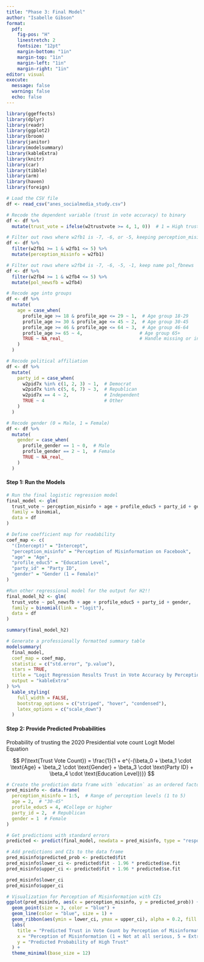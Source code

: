 ```yaml
---
title: "Phase 3: Final Model"
author: "Isabelle Gibson"
format: 
  pdf:
    fig-pos: "H"
    linestretch: 2
    fontsize: "12pt"
    margin-bottom: "1in"
    margin-top: "1in"
    margin-left: "1in"
    margin-right: "1in"
editor: visual
execute: 
  message: false
  warning: false
  echo: false
---
```


```r

library(ggeffects)
library(dplyr)
library(readr)
library(ggplot2)
library(broom)
library(janitor)
library(modelsummary)
library(kableExtra)
library(knitr)
library(car)         
library(tibble)    
library(arm)
library(haven)
library(foreign)

# Load the CSV file
df <- read_csv("anes_socialmedia_study.csv")
```

```r

# Recode the dependent variable (trust in vote accuracy) to binary
df <- df %>%
  mutate(trust_vote = ifelse(w2trustvote >= 4, 1, 0))  # 1 = High trust, 0 = Low trust

# Filter out rows where w2fb1 is -7, -6, or -5, keeping perception_misinfo as the variable name
df <- df %>%
  filter(w2fb1 >= 1 & w2fb1 <= 5) %>%
  mutate(perception_misinfo = w2fb1)

# Filter out rows where w2fb4 is -7, -6, -5, -1, keep name pol_fbnews
df <- df %>%
  filter(w2fb4 >= 1 & w2fb4 <= 5) %>%
  mutate(pol_newsfb = w2fb4)

# Recode age into groups
df <- df %>%
  mutate(
    age = case_when(
      profile_age >= 18 & profile_age <= 29 ~ 1,  # Age group 18-29
      profile_age >= 30 & profile_age <= 45 ~ 2,  # Age group 30-45
      profile_age >= 46 & profile_age <= 64 ~ 3,  # Age group 46-64
      profile_age >= 65 ~ 4,                     # Age group 65+
      TRUE ~ NA_real_                            # Handle missing or invalid ages
    )  
  )

# Recode political affiliation
df <- df %>%
  mutate(
    party_id = case_when(
      w2pid7x %in% c(1, 2, 3) ~ 1,  # Democrat
      w2pid7x %in% c(5, 6, 7) ~ 3,  # Republican
      w2pid7x == 4 ~ 2,             # Independent
      TRUE ~ 4                      # Other
    )
  )

# Recode gender (0 = Male, 1 = Female)
df <- df %>%
  mutate(
    gender = case_when(
      profile_gender == 1 ~ 0,  # Male
      profile_gender == 2 ~ 1,  # Female
      TRUE ~ NA_real_
    )
  )
```

#### Step 1: Run the Models

```r

# Run the final logistic regression model
final_model <- glm(
  trust_vote ~ perception_misinfo + age + profile_educ5 + party_id + gender,
  family = binomial,
  data = df
)

# Define coefficient map for readability
coef_map <- c(
  "(Intercept)" = "Intercept",
  "perception_misinfo" = "Perception of Misinformation on Facebook",
  "age" = "Age",
  "profile_educ5" = "Education Level",
  "party_id" = "Party ID",
  "gender" = "Gender (1 = Female)"
)

#Run other regressional model for the output for H2!! 
final_model_h2 <- glm(
  trust_vote ~ pol_newsfb + age + profile_educ5 + party_id + gender,
  family = binomial(link = "logit"),
  data = df
)

summary(final_model_h2)

# Generate a professionally formatted summary table
modelsummary(
  final_model,
  coef_map = coef_map,
  statistic = c("std.error", "p.value"),
  stars = TRUE,
  title = "Logit Regression Results Trust in Vote Accuracy by Perception of Misinfo on FB ",
  output = "kableExtra"
) %>%
  kable_styling(
    full_width = FALSE, 
    bootstrap_options = c("striped", "hover", "condensed"),
    latex_options = c("scale_down")
  ) 
```

#### Step 2: Provide Predicted Probabilities

Probability of trusting the 2020 Presidential vote count Logit Model Equation

$$
P(\text{Trust Vote Count}) = \frac{1}{1 + e^{-(\beta_0 + \beta_1 \cdot \text{Age} + \beta_2 \cdot \text{Gender} + \beta_3 \cdot \text{Party ID} + \beta_4 \cdot \text{Education Level})}}
$$

```r

# Create the prediction data frame with `education` as an ordered factor
pred_misinfo <- data.frame(
  perception_misinfo = 1:5,  # Range of perception levels (1 to 5)
  age = 2,  # "30-45"
  profile_educ5 = 4, #College or higher
  party_id = 2,  # Republican
  gender = 1  # Female
)

# Get predictions with standard errors
predicted <- predict(final_model, newdata = pred_misinfo, type = "response", se.fit = TRUE)

# Add predictions and CIs to the data frame
pred_misinfo$predicted_prob <- predicted$fit
pred_misinfo$lower_ci <- predicted$fit - 1.96 * predicted$se.fit
pred_misinfo$upper_ci <- predicted$fit + 1.96 * predicted$se.fit

pred_misinfo$lower_ci
pred_misinfo$upper_ci

# Visualization for Perception of Misinformation with CIs
ggplot(pred_misinfo, aes(x = perception_misinfo, y = predicted_prob)) +
  geom_point(size = 3, color = "blue") +
  geom_line(color = "blue", size = 1) +
  geom_ribbon(aes(ymin = lower_ci, ymax = upper_ci), alpha = 0.2, fill = "blue") +
  labs(
    title = "Predicted Trust in Vote Count by Perception of Misinformation",
    x = "Perception of Misinformation (1 = Not at all serious, 5 = Extremely serious)",
    y = "Predicted Probability of High Trust"
  ) +
  theme_minimal(base_size = 12)
```

```r

```
